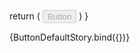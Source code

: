 
<Meta title="Button" component={Button}/>

<ArgsTable of={args}/>

  return (
    <Button
      type={args.type}
      form={args.form}
      variant={args.variant}
      onClick={args.onClick}
      size={args.size}
      href={args.href}
      download={args.download}
      disabled={args.disabled}
      id={args.id}
      icon={args.icon}
      buttonRef={args.buttonRef}
    >
      Button
    </Button>
  )
}

<Canvas>
  <Story name="Button">
    {ButtonDefaultStory.bind({})}
  </Story>
</Canvas>